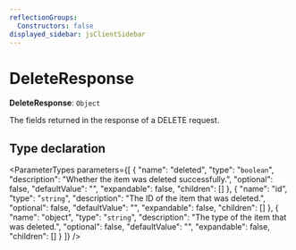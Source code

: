 ```yaml
---
reflectionGroups:
  Constructors: false
displayed_sidebar: jsClientSidebar
---
```



# DeleteResponse

 **DeleteResponse**: `Object`

The fields returned in the response of a DELETE request.

## Type declaration

<ParameterTypes parameters={[
  {
    "name": "deleted",
    "type": "`boolean`",
    "description": "Whether the item was deleted successfully.",
    "optional": false,
    "defaultValue": "",
    "expandable": false,
    "children": []
  },
  {
    "name": "id",
    "type": "`string`",
    "description": "The ID of the item that was deleted.",
    "optional": false,
    "defaultValue": "",
    "expandable": false,
    "children": []
  },
  {
    "name": "object",
    "type": "`string`",
    "description": "The type of the item that was deleted.",
    "optional": false,
    "defaultValue": "",
    "expandable": false,
    "children": []
  }
]} />
